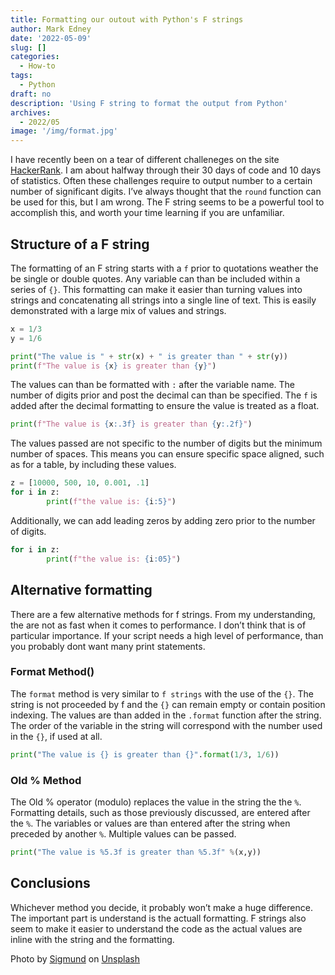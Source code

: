```yaml
---
title: Formatting our outout with Python's F strings
author: Mark Edney
date: '2022-05-09'
slug: []
categories:
  - How-to
tags:
  - Python
draft: no
description: 'Using F string to format the output from Python'
archives:
  - 2022/05
image: '/img/format.jpg'
---
```


I have recently been on a tear of different challeneges on the site [HackerRank](hackerrank.com). I am about halfway through their 30 days of code and 10 days of statistics. Often these challenges require to output number to a certain number of significant digits. I've always thought that the `round` function can be used for this, but I am wrong. The F string seems to be a powerful tool to accomplish this, and worth your time learning if you are unfamiliar. 

## Structure of a F string

The formatting of an F string starts with a `f` prior to quotations weather the be single or double quotes. Any variable can than be included within a series of `{}`. This formatting can make it easier than turning values into strings and concatenating all strings into a single line of text. This is easily demonstrated with a large mix of values and strings.  

```python
x = 1/3
y = 1/6

print("The value is " + str(x) + " is greater than " + str(y))
print(f"The value is {x} is greater than {y}")
```

The values can than be formatted with `:` after the variable name. The number of digits prior and post the decimal can than be specified. The `f` is added after the decimal formatting to ensure the value is treated as a float. 

```python
print(f"The value is {x:.3f} is greater than {y:.2f}")
```
The values passed are not specific to the number of digits but the minimum number of spaces. This means you can ensure specific space aligned, such as for a table, by including these values.

```python
z = [10000, 500, 10, 0.001, .1]
for i in z:
        print(f"the value is: {i:5}")
```

Additionally, we can add leading zeros by adding zero prior to the number of digits. 

```python
for i in z:
        print(f"the value is: {i:05}")
```
## Alternative formatting

There are a few alternative methods for f strings. From my understanding, the are not as fast when it comes to performance. I don't think that is of particular importance. If your script needs a high level of performance, than you probably dont want many print statements. 

### Format Method()

The `format` method is very similar to `f strings` with the use of the `{}`. The string is not proceeded by f and the `{}` can remain empty or contain position indexing. The values are than added in the `.format` function after the string. The order of the variable in the string will correspond with the number used in the `{}`, if used at all. 

```python
print("The value is {} is greater than {}".format(1/3, 1/6))
```

### Old % Method

The Old % operator (modulo) replaces the value in the string the the `%`. Formatting details, such as those previously discussed, are entered after the `%`. The variables or values are than entered after the string when preceded by another `%`. Multiple values can be passed.

```python
print("The value is %5.3f is greater than %5.3f" %(x,y))
```

## Conclusions
Whichever method you decide, it probably won't make a huge difference. The important part is understand is the actuall formatting. F strings also seem to make it easier to understand the code as the actual values are inline with the string and the formatting.

Photo by [Sigmund](https://unsplash.com/@sigmund?utm_source=unsplash&utm_medium=referral&utm_content=creditCopyText) on [Unsplash](https://unsplash.com/s/photos/output?utm_source=unsplash&utm_medium=referral&utm_content=creditCopyText)
  
